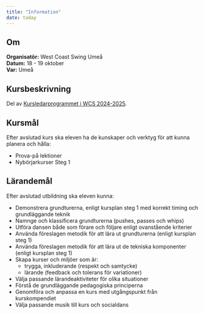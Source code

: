 ```yaml
---
title: "Information"
date: today
---
```


::: {.callout-warning icon=false}

## Om

**Organisatör:** 	                West Coast Swing Umeå  
**Datum:**	   	                    18 - 19 oktober  
**Var:**		 			        Umeå    

:::

## Kursbeskrivning

Del av [Kursledarprogrammet i WCS 2024-2025](https://wcs-umea.github.io/kursledarprogram/2024-2025/).

## Kursmål
Efter avslutad kurs ska eleven ha de kunskaper och verktyg för att kunna planera och hålla:

- Prova-på lektioner
- Nybörjarkurser Steg 1


## Lärandemål

Efter avslutad utbildning ska eleven kunna:

- Demonstrera grundturerna, enligt kursplan steg 1 med korrekt timing och grundläggande teknik
- Namnge och klassificera grundturerna (pushes, passes och whips)
- Utföra dansen både som förare och följare enligt ovanstående kriterier
- Använda föreslagen metodik för att lära ut grundturerna (enligt kursplan steg 1)
- Använda föreslagen metodik för att lära ut de tekniska komponenter (enligt kursplan steg 1)
- Skapa kurser och miljöer som är:
    - trygga, inkluderande (respekt och samtycke)
    - lärande (feedback och tolerans för variationer)
- Välja passande lärandeaktiviteter för olika situationer
- Förstå de grundläggande pedagogiska principerna
- Genomföra och anpassa en kurs med utgångspunkt från kurskompendiet
- Välja passande musik till kurs och socialdans

